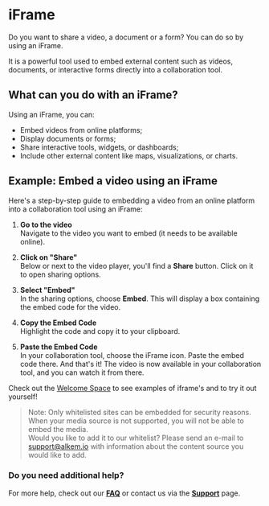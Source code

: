 # iFrame

Do you want to share a video, a document or a form? You can do so by using an iFrame.

It is a powerful tool used to embed external content such as videos, documents, or interactive forms directly into a collaboration tool.

## What can you do with an iFrame?

Using an iFrame, you can:
- Embed videos from online platforms;
- Display documents or forms;
- Share interactive tools, widgets, or dashboards;
- Include other external content like maps, visualizations, or charts.

## Example: Embed a video using an iFrame

Here's a step-by-step guide to embedding a video from an online platform into a collaboration tool using an iFrame:

1. **Go to the video**  
   Navigate to the video you want to embed (it needs to be available online).

2. **Click on "Share"**  
   Below or next to the video player, you'll find a **Share** button. Click on it to open sharing options.

3. **Select "Embed"**  
   In the sharing options, choose **Embed**. This will display a box containing the embed code for the video.

4. **Copy the Embed Code**  
   Highlight the code and copy it to your clipboard.

5. **Paste the Embed Code**  
   In your collaboration tool, choose the iFrame icon. Paste the embed code there. And that's it! The video is now available in your collaboration tool, and you can watch it from there.

Check out the [Welcome Space](https://alkem.io/welcome-space/challenges/collaborationtools-3751/collaboration/wanttoshowmediafromanothe) to see examples of iframe's and to try it out yourself!

>Note: Only whitelisted sites can be embedded for security reasons. 
When your media source is not supported, you will not be able to embed the media. \
>Would you like to add it to our whitelist? 
Please send an e-mail to support@alkem.io with information about the content source you would like to add.

### Do you need additional help?

For more help, check out our **[FAQ](/faq)** or contact us via the **[Support](/support)** page.